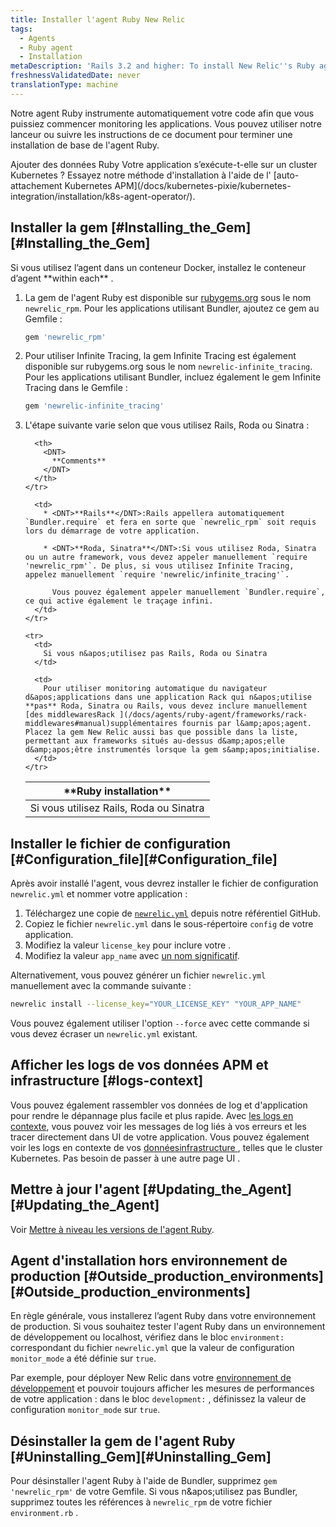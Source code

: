 ```yaml
---
title: Installer l'agent Ruby New Relic
tags:
  - Agents
  - Ruby agent
  - Installation
metaDescription: 'Rails 3.2 and higher: To install New Relic''s Ruby agent as a gem, start here.'
freshnessValidatedDate: never
translationType: machine
---
```


Notre agent Ruby instrumente automatiquement votre code afin que vous puissiez commencer monitoring les applications. Vous pouvez utiliser notre lanceur ou suivre les instructions de ce document pour terminer une installation de base de l&apos;agent Ruby.

<ButtonLink role="button" to="https://one.newrelic.com/launcher/nr1-core.settings?pane=eyJuZXJkbGV0SWQiOiJ0dWNzb24ucGxnLWluc3RydW1lbnQtZXZlcnl0aGluZyJ9&cards[0]=eyJuZXJkbGV0SWQiOiJzZXR1cC1uZXJkbGV0cy5zZXR1cC1ydWJ5LWludGVncmF0aW9uIiwiYWNjb3VudElkIjoyNjQwNDA5fQ==&platform[accountId]=1" variant="primary">
  Ajouter des données Ruby
</ButtonLink>

<Callout variant="tip">
  Votre application s’exécute-t-elle sur un cluster Kubernetes ? Essayez notre méthode d&apos;installation à l&apos;aide de l&apos; [auto-attachement Kubernetes APM](/docs/kubernetes-pixie/kubernetes-integration/installation/k8s-agent-operator/).
</Callout>

## Installer la gem [#Installing\_the\_Gem][#Installing_the_Gem]

<Callout variant="important">
  Si vous utilisez l’agent dans un conteneur Docker, installez le conteneur d’agent <DNT>**within each**</DNT> .
</Callout>

1. La gem de l&apos;agent Ruby est disponible sur [rubygems.org](https://rubygems.org/) sous le nom `newrelic_rpm`. Pour les applications utilisant Bundler, ajoutez ce gem au Gemfile :

   ```ruby
   gem 'newrelic_rpm'
   ```

2. Pour utiliser Infinite Tracing, la gem Infinite Tracing est également disponible sur rubygems.org sous le nom `newrelic-infinite_tracing`. Pour les applications utilisant Bundler, incluez également le gem Infinite Tracing dans le Gemfile :

   ```ruby
   gem 'newrelic-infinite_tracing'
   ```

3. L&apos;étape suivante varie selon que vous utilisez Rails, Roda ou Sinatra :

   <table>
     <thead>
       <tr>
         <th style={{ width: "200px" }}>
           <DNT>
             **Ruby installation**
           </DNT>
         </th>

         <th>
           <DNT>
             **Comments**
           </DNT>
         </th>
       </tr>
     </thead>

     <tbody>
       <tr>
         <td>
           Si vous utilisez Rails, Roda ou Sinatra
         </td>

         <td>
           * <DNT>**Rails**</DNT>:Rails appellera automatiquement `Bundler.require` et fera en sorte que `newrelic_rpm` soit requis lors du démarrage de votre application.

           * <DNT>**Roda, Sinatra**</DNT>:Si vous utilisez Roda, Sinatra ou un autre framework, vous devez appeler manuellement `require 'newrelic_rpm'`. De plus, si vous utilisez Infinite Tracing, appelez manuellement `require 'newrelic/infinite_tracing'`.

             Vous pouvez également appeler manuellement `Bundler.require`, ce qui active également le traçage infini.
         </td>
       </tr>

       <tr>
         <td>
           Si vous n&apos;utilisez pas Rails, Roda ou Sinatra
         </td>

         <td>
           Pour utiliser monitoring automatique du navigateur d&apos;applications dans une application Rack qui n&apos;utilise **pas** Roda, Sinatra ou Rails, vous devez inclure manuellement [des middlewaresRack ](/docs/agents/ruby-agent/frameworks/rack-middlewares#manual)supplémentaires fournis par l&amp;apos;agent. Placez la gem New Relic aussi bas que possible dans la liste, permettant aux frameworks situés au-dessus d&amp;apos;elle d&amp;apos;être instrumentés lorsque la gem s&amp;apos;initialise.
         </td>
       </tr>
     </tbody>
   </table>

## Installer le fichier de configuration [#Configuration\_file][#Configuration_file]

Après avoir installé l&apos;agent, vous devrez installer le fichier de configuration `newrelic.yml` et nommer votre application :

1. Téléchargez une copie de [`newrelic.yml`](https://github.com/newrelic/newrelic-ruby-agent/blob/dev/newrelic.yml) depuis notre référentiel GitHub.
2. Copiez le fichier `newrelic.yml` dans le sous-répertoire `config` de votre application.
3. Modifiez la valeur `license_key` pour inclure votre <InlinePopover type="licenseKey" />.
4. Modifiez la valeur `app_name` avec [un nom significatif](/docs/agents/manage-apm-agents/app-naming/name-your-application).

Alternativement, vous pouvez générer un fichier `newrelic.yml` manuellement avec la commande suivante :

```sh
newrelic install --license_key="YOUR_LICENSE_KEY" "YOUR_APP_NAME"
```

Vous pouvez également utiliser l&apos;option `--force` avec cette commande si vous devez écraser un `newrelic.yml` existant.

<InstallFeedback />

## Afficher les logs de vos données APM et infrastructure [#logs-context]

Vous pouvez également rassembler vos données de log et d&apos;application pour rendre le dépannage plus facile et plus rapide. Avec [les logs en contexte](/docs/logs/logs-context/configure-logs-context-ruby/), vous pouvez voir les messages de log liés à vos erreurs et les tracer directement dans UI de votre application. Vous pouvez également voir les logs en contexte de vos [donnéesinfrastructure ](/docs/logs/forward-logs/forward-your-logs-using-infrastructure-agent/), telles que le cluster Kubernetes. Pas besoin de passer à une autre page UI .

## Mettre à jour l&apos;agent [#Updating\_the\_Agent][#Updating_the_Agent]

Voir [Mettre à niveau les versions de l&apos;agent Ruby](/docs/agents/ruby-agent/installation/upgrade-ruby-agent-versions).

## Agent d&apos;installation hors environnement de production [#Outside\_production\_environments][#Outside_production_environments]

En règle générale, vous installerez l’agent Ruby dans votre environnement de production. Si vous souhaitez tester l&apos;agent Ruby dans un environnement de développement ou localhost, vérifiez dans le bloc `environment:` correspondant du fichier `newrelic.yml` que la valeur de configuration `monitor_mode` a été définie sur `true`.

Par exemple, pour déployer New Relic dans votre [environnement de développement](/docs/ruby/developer-mode) et pouvoir toujours afficher les mesures de performances de votre application : dans le bloc `development:` , définissez la valeur de configuration `monitor_mode` sur `true`.

## Désinstaller la gem de l&apos;agent Ruby [#Uninstalling\_Gem][#Uninstalling_Gem]

Pour désinstaller l&apos;agent Ruby à l&apos;aide de Bundler, supprimez `gem 'newrelic_rpm'` de votre Gemfile. Si vous n&amp;apos;utilisez pas Bundler, supprimez toutes les références à `newrelic_rpm` de votre fichier `environment.rb` .